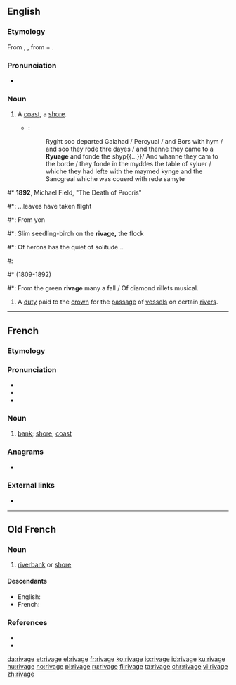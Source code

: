 ==English==

===Etymology===
From {{etyl|xno|en}} {{m|fro|rivage}}, {{etyl|frm|en}} {{m|frm|rivage}}, from {{m|fro|rive}} + {{m|fro|-age}}.

===Pronunciation===
* {{a|UK}} {{IPA|/ˈɹɪvɪdʒ/|lang=en}}

===Noun===
{{en-noun}}

# {{label|en|now|_|rare|poetic}} A [[coast]], a [[shore]].
#* {{RQ:Mlry MrtDrthr|19.21|2|XVII|xxj}}:
#*: Ryght soo departed Galahad / Percyual / and Bors with hym / and soo they rode thre dayes / and thenne they came to a '''Ryuage''' and fonde the shyp{{...}}/ And whanne they cam to the borde / they fonde in the myddes the table of syluer / whiche they had lefte with the maymed kynge and the Sancgreal whiche was couerd with rede samyte
<!--Prior quote:And so they rode three dayes, and than they com to a '''ryvage''' and founde the shippe whereof the tale spekith of tofore-->
#* '''1892''', Michael Field, "The Death of Procris"
#*: ...leaves have taken flight
#*: From yon
#*: Slim seedling-birch on the '''rivage,''' the flock
#*: Of herons has the quiet of solitude...
#: {{rfquotek|Spenser}}
#* {{w|Alfred, Lord Tennyson|Alfred Tennyson}} (1809-1892)
#*: From the green '''rivage''' many a fall / Of diamond rillets musical.
# {{label|en|legal|UK|historical}} A [[duty]] paid to the [[crown]] for the [[passage]] of [[vessel]]s on certain [[river]]s.

----

==French==

===Etymology===
{{suffix|rive|age|lang=fr}}

===Pronunciation===
* {{IPA|/ʁi.vaʒ/|lang=fr}}
* {{homophones|rivages|lang=fr}}
* {{hyphenation|ri|vage|lang=fr}}

===Noun===
{{fr-noun|m}}

# [[bank]]; [[shore]]; [[coast]]

===Anagrams===
* {{l|fr|virage}}

===External links===
* {{R:TLFi}}

----

==Old French==

===Noun===
{{fro-noun|m}}

# [[riverbank]] or [[shore]]

====Descendants====
* English: {{l|en|rivage}} {{qualifier|borrowed}}
* French: {{l|fr|rivage}}

===References===
* {{R:Godefroy|supplement=1}}
* {{R:Anglo-Norman On-Line Hub}}

[[da:rivage]]
[[et:rivage]]
[[el:rivage]]
[[fr:rivage]]
[[ko:rivage]]
[[io:rivage]]
[[id:rivage]]
[[ku:rivage]]
[[hu:rivage]]
[[no:rivage]]
[[pl:rivage]]
[[ru:rivage]]
[[fi:rivage]]
[[ta:rivage]]
[[chr:rivage]]
[[vi:rivage]]
[[zh:rivage]]